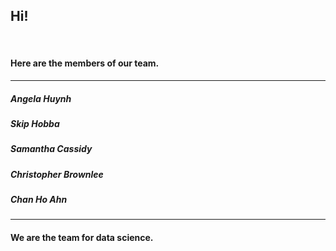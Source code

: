 
## Hi!
<br/>

#### Here are the members of our team. 
----------
##### Angela Huynh
##### Skip Hobba
##### Samantha Cassidy
##### Christopher Brownlee
##### Chan Ho Ahn
-----------

#### We are the team for data science.




